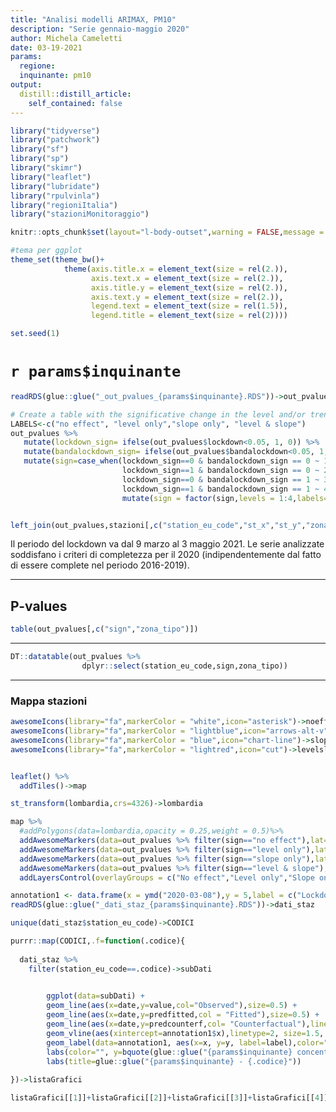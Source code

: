 ```yaml
---
title: "Analisi modelli ARIMAX, PM10"
description: "Serie gennaio-maggio 2020"
author: Michela Cameletti
date: 03-19-2021
params:
  regione: 
  inquinante: pm10
output:
  distill::distill_article:
    self_contained: false
---
```



```r
library("tidyverse")
library("patchwork")
library("sf")
library("sp")
library("skimr")
library("leaflet")
library("lubridate")
library("rpulvinla")
library("regioniItalia")
library("stazioniMonitoraggio")

knitr::opts_chunk$set(layout="l-body-outset",warning = FALSE,message = FALSE,echo=FALSE,fig.height=4,include = TRUE,eval = TRUE)

#tema per ggplot
theme_set(theme_bw()+
            theme(axis.title.x = element_text(size = rel(2.)),
                  axis.text.x = element_text(size = rel(2.)),
                  axis.title.y = element_text(size = rel(2.)),
                  axis.text.y = element_text(size = rel(2.)),
                  legend.text = element_text(size = rel(1.5)),
                  legend.title = element_text(size = rel(2))))

set.seed(1)
```

# `r params$inquinante`  


```r
readRDS(glue::glue("_out_pvalues_{params$inquinante}.RDS"))->out_pvalues

# Create a table with the significative change in the level and/or trend slope
LABELS<-c("no effect", "level only","slope only", "level & slope")
out_pvalues %>%
   mutate(lockdown_sign= ifelse(out_pvalues$lockdown<0.05, 1, 0)) %>%
   mutate(bandalockdown_sign= ifelse(out_pvalues$bandalockdown<0.05, 1, 0)) %>%
   mutate(sign=case_when(lockdown_sign==0 & bandalockdown_sign == 0 ~ 1,
                         lockdown_sign==1 & bandalockdown_sign == 0 ~ 2,
                         lockdown_sign==0 & bandalockdown_sign == 1 ~ 3,
                         lockdown_sign==1 & bandalockdown_sign == 1 ~ 4)) %>%
                         mutate(sign = factor(sign,levels = 1:4,labels=LABELS))->out_pvalues


left_join(out_pvalues,stazioni[,c("station_eu_code","st_x","st_y","zona_tipo")])->out_pvalues
```

Il periodo del lockdown va dal 9 marzo al 3 maggio 2021. Le serie analizzate soddisfano i criteri di completezza per il 2020 (indipendentemente dal fatto di essere complete nel periodo 2016-2019).

---

## P-values


```r
table(out_pvalues[,c("sign","zona_tipo")])
```

---

```r
DT::datatable(out_pvalues %>% 
                dplyr::select(station_eu_code,sign,zona_tipo))
```

---

### Mappa stazioni

```r

awesomeIcons(library="fa",markerColor = "white",icon="asterisk")->noeffect_icon
awesomeIcons(library="fa",markerColor = "lightblue",icon="arrows-alt-v")->levelonly_icon
awesomeIcons(library="fa",markerColor = "blue",icon="chart-line")->slopeonly_icon
awesomeIcons(library="fa",markerColor = "lightred",icon="cut")->levelslope_icon


leaflet() %>%
  addTiles()->map

st_transform(lombardia,crs=4326)->lombardia

map %>%
  #addPolygons(data=lombardia,opacity = 0.25,weight = 0.5)%>%
  addAwesomeMarkers(data=out_pvalues %>% filter(sign=="no effect"),lat=~st_y,lng=~st_x,group = "No effect",icon = noeffect_icon,popup = ~station_eu_code) %>%
  addAwesomeMarkers(data=out_pvalues %>% filter(sign=="level only"),lat=~st_y,lng=~st_x,group="Level only",icon = levelonly_icon,popup = ~station_eu_code) %>%
  addAwesomeMarkers(data=out_pvalues %>% filter(sign=="slope only"),lat=~st_y,lng=~st_x,group="Slope only",icon = slopeonly_icon,popup = ~station_eu_code) %>%
  addAwesomeMarkers(data=out_pvalues %>% filter(sign=="level & slope"),lat=~st_y,lng=~st_x,group="Level & slope",icon = levelslope_icon,popup = ~station_eu_code)%>%
  addLayersControl(overlayGroups = c("No effect","Level only","Slope only","Level & slope"),options = layersControlOptions(collapsed=FALSE))


```


```r
annotation1 <- data.frame(x = ymd("2020-03-08"),y = 5,label = c("Lockdown"))
readRDS(glue::glue("_dati_staz_{params$inquinante}.RDS"))->dati_staz

unique(dati_staz$station_eu_code)->CODICI

purrr::map(CODICI,.f=function(.codice){
  
  dati_staz %>%
    filter(station_eu_code==.codice)->subDati
  

        ggplot(data=subDati) +
        geom_line(aes(x=date,y=value,col="Observed"),size=0.5) +
        geom_line(aes(x=date,y=predfitted,col = "Fitted"),size=0.5) +
        geom_line(aes(x=date,y=predcounterf,col= "Counterfactual"),linetype=2,size=0.5) +
        geom_vline(aes(xintercept=annotation1$x),linetype=2, size=1.5, col="darkgreen") + 
        geom_label(data=annotation1, aes(x=x, y=y, label=label),color="orange", size=6 , angle=45, fontface="bold") +
        labs(color="", y=bquote(glue::glue("{params$inquinante} concentration (" ~ mu ~ g/m^3 ~ ")")))+
        labs(title=glue::glue("{params$inquinante} - {.codice}"))
        
})->listaGrafici 
```

```r
listaGrafici[[1]]+listaGrafici[[2]]+listaGrafici[[3]]+listaGrafici[[4]]+plot_layout(ncol=2,nrow=2)
```
